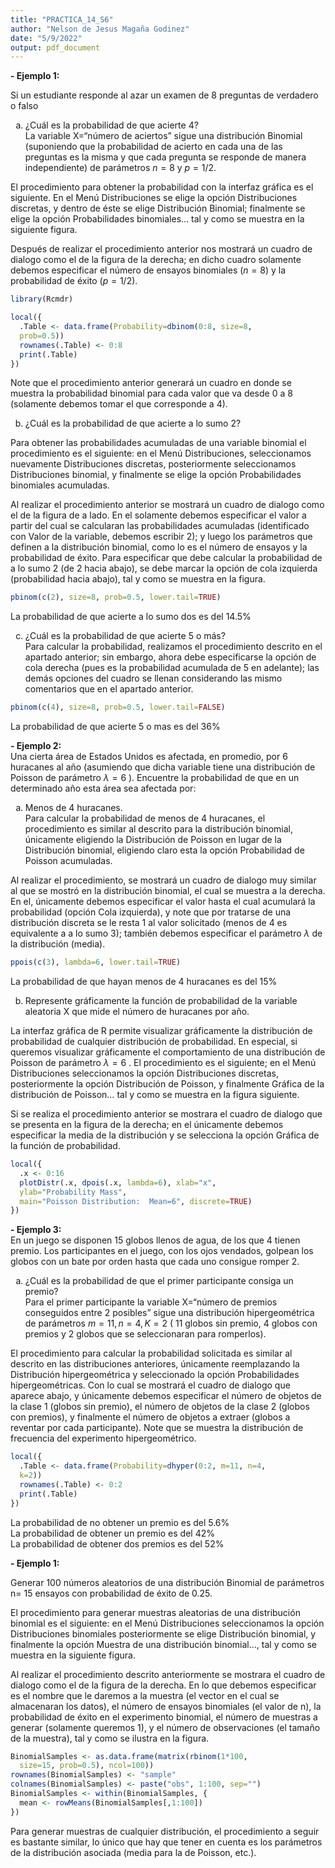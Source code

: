 ```yaml
---
title: "PRACTICA_14_S6"
author: "Nelson de Jesus Magaña Godinez"
date: "5/9/2022"
output: pdf_document
---
```


\begin {center} \textbf{1. CÁLCULO DE PROBABILIDADES.} \end{center}

**- Ejemplo 1:**

Si un estudiante responde al azar un examen de 8 preguntas de verdadero o falso

a) ¿Cuál es la probabilidad de que acierte 4?  
La variable X="número de aciertos" sigue una distribución Binomial (suponiendo que la probabilidad de acierto en cada una de las preguntas es la misma y que cada pregunta se responde de manera independiente) de parámetros $n = 8$ y $p =1/ 2$.

El procedimiento para obtener la probabilidad con la interfaz gráfica es el siguiente. En el Menú Distribuciones se elige la opción Distribuciones discretas, y dentro de éste se elige Distribución Binomial; finalmente se elige la opción Probabilidades binomiales... tal y como se muestra en la siguiente figura.

Después de realizar el procedimiento anterior nos mostrará un cuadro de dialogo como el de la figura de la derecha; en dicho cuadro solamente debemos especificar el número de ensayos binomiales $( n = 8)$ y la probabilidad de
éxito $( p =1/ 2)$.

```r
library(Rcmdr)
```

```r
local({
  .Table <- data.frame(Probability=dbinom(0:8, size=8, 
  prob=0.5))
  rownames(.Table) <- 0:8 
  print(.Table)
})
```

Note que el procedimiento anterior generará un cuadro en donde se muestra la probabilidad binomial para cada valor que va desde 0 a 8 (solamente debemos tomar el que corresponde a 4).

b) ¿Cuál es la probabilidad de que acierte a lo sumo 2?  

Para obtener las probabilidades acumuladas de una variable binomial el procedimiento es el siguiente: en el Menú Distribuciones, seleccionamos nuevamente Distribuciones discretas, posteriormente seleccionamos Distribuciones binomial, y finalmente se elige la opción Probabilidades binomiales acumuladas.

Al realizar el procedimiento anterior se mostrará un cuadro de dialogo como el de la figura de a lado.
En el solamente debemos especificar el valor a partir del cual se calcularan las probabilidades acumuladas (identificado con Valor de la variable, debemos escribir 2); y luego los parámetros que definen a la distribución binomial, como lo es el número de ensayos y la probabilidad de éxito. Para especificar que debe calcular la probabilidad de a lo sumo 2 (de 2 hacia abajo), se debe marcar la opción de cola izquierda (probabilidad hacia abajo), tal y como se muestra en la figura.

```r
pbinom(c(2), size=8, prob=0.5, lower.tail=TRUE)
```
La probabilidad de que acierte a lo sumo dos es del 14.5%

c) ¿Cuál es la probabilidad de que acierte 5 o más?  
Para calcular la probabilidad, realizamos el procedimiento descrito en el apartado anterior; sin embargo, ahora debe especificarse la opción de cola derecha (pues es la probabilidad acumulada de 5 en adelante); las demás opciones del cuadro se llenan considerando las mismo comentarios que en el apartado anterior.

```r
pbinom(c(4), size=8, prob=0.5, lower.tail=FALSE)
```

La probabilidad de que acierte 5 o mas es del 36%

**- Ejemplo 2:**  
Una cierta área de Estados Unidos es afectada, en promedio, por 6 huracanes al año (asumiendo que dicha variable tiene una distribución de Poisson de parámetro $\lambda = 6$ ). Encuentre la probabilidad de que en un determinado año esta área sea afectada por:

a) Menos de 4 huracanes.  
Para calcular la probabilidad de menos de 4 huracanes, el procedimiento es similar al descrito para la distribución binomial, únicamente eligiendo la Distribución de Poisson en lugar de la Distribución binomial, eligiendo claro esta la opción Probabilidad de Poisson acumuladas.

Al realizar el procedimiento, se mostrará un cuadro de dialogo muy similar al que se mostró en la distribución binomial, el cual se muestra a la derecha. En el, únicamente debemos especificar el valor hasta el cual acumulará la probabilidad (opción Cola izquierda), y note que por tratarse de una distribución discreta se le resta 1 al valor solicitado (menos de 4 es equivalente a a lo sumo 3); también debemos especificar el parámetro $\lambda$ de la distribución (media).

```r
ppois(c(3), lambda=6, lower.tail=TRUE)
```
La probabilidad de que hayan menos de 4 huracanes es del 15%

b) Represente gráficamente la función de probabilidad de la variable aleatoria X que mide el número de huracanes por año.

La interfaz gráfica de R permite visualizar gráficamente la distribución de probabilidad de cualquier distribución de probabilidad. En especial, si queremos visualizar gráficamente el comportamiento de una distribución de Poisson de parámetro $\lambda = 6$ . El procedimiento es el siguiente; en el Menú Distribuciones seleccionamos la opción Distribuciones discretas, posteriormente la opción Distribución de Poisson, y finalmente Gráfica de la distribución de Poisson… tal y como se muestra en
la figura siguiente.

Si se realiza el procedimiento anterior se mostrara el cuadro de dialogo que se presenta en la figura de la derecha; en el únicamente debemos especificar la media de la distribución y se selecciona la opción Gráfica de la función de probabilidad.

```r
local({
  .x <- 0:16
  plotDistr(.x, dpois(.x, lambda=6), xlab="x", 
  ylab="Probability Mass", 
  main="Poisson Distribution:  Mean=6", discrete=TRUE)
})
```

**- Ejemplo 3:**  
En un juego se disponen 15 globos llenos de agua, de los que 4 tienen premio. Los participantes en el juego, con los ojos vendados, golpean los globos con un bate por orden hasta que cada uno consigue romper 2.

a) ¿Cuál es la probabilidad de que el primer participante consiga un premio?  
Para el primer participante la variable X="número de premios conseguidos entre 2 posibles" sigue una distribución hipergeométrica de parámetros $m=11, n=4, K=2$ ( 11 globos sin premio, 4 globos con premios y 2 globos que se seleccionaran para romperlos).

El procedimiento para calcular la probabilidad solicitada es similar al descrito en las distribuciones anteriores, únicamente reemplazando la Distribución hipergeométrica y seleccionado la opción Probabilidades hipergeométricas. Con lo cual se mostrará el cuadro de dialogo que aparece abajo, y únicamente debemos especificar el número de objetos de la clase 1 (globos sin premio), el número de objetos de la clase 2 (globos con premios), y finalmente el número de objetos a extraer (globos a reventar por cada participante). Note que se muestra la distribución de frecuencia del experimento hipergeométrico.

```r
local({
  .Table <- data.frame(Probability=dhyper(0:2, m=11, n=4, 
  k=2))
  rownames(.Table) <- 0:2 
  print(.Table)
})

```

La probabilidad de no obtener un premio es del 5.6%  
La probabilidad de obtener un premio es del 42%  
La probabilidad de obtener dos premios es del 52%  

\begin{center} \textbf{2 GENERACIÓN DE MUESTRAS ALEATORIAS DE LAS DISTRIBUCIONES} \end{center}

**- Ejemplo 1:**

Generar 100 números aleatorios de una distribución Binomial de parámetros n= 15 ensayos con probabilidad de éxito de 0.25. 

El procedimiento para generar muestras aleatorias de una distribución binomial es el siguiente: en el Menú Distribuciones seleccionamos la opción Distribuciones binomiales posteriormente se elige Distribución binomial, y finalmente la opción Muestra de una distribución binomial..., tal y como se muestra en la siguiente figura.

Al realizar el procedimiento descrito anteriormente se mostrara el cuadro de dialogo como el de la figura de la derecha. En lo que debemos especificar es el nombre que le daremos a la muestra (el vector en el cual se almacenaran los datos), el número de ensayos binomiales (el valor de n), la probabilidad de éxito en el experimento binomial, el número de muestras a generar (solamente queremos 1), y el número de observaciones (el tamaño de la muestra), tal y como se ilustra en la figura.

```r
BinomialSamples <- as.data.frame(matrix(rbinom(1*100, 
  size=15, prob=0.5), ncol=100))
rownames(BinomialSamples) <- "sample"
colnames(BinomialSamples) <- paste("obs", 1:100, sep="")
BinomialSamples <- within(BinomialSamples, {
  mean <- rowMeans(BinomialSamples[,1:100])
})
```

Para generar muestras de cualquier distribución, el procedimiento a seguir es bastante similar, lo único que hay que tener en cuenta es los parámetros de la distribución asociada (media para la de Poisson, etc.).
